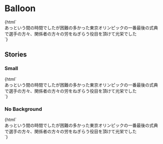 
<Meta title="Communications/Balloon" />

# Balloon

<Canvas>
  <Story name="Default">
    {html`
      <div class="jumpu-balloon">
        あっという間の時間でしたが困難の多かった東京オリンピックの一番最後の式典で選手の方々、関係者の方々の労をねぎらう役目を頂けて光栄でした
      </div>
    `}
  </Story>
</Canvas>

## Stories

### Small

<Canvas>
  <Story name="Small">
    {html`
      <div class="jumpu-balloon text-sm">
        あっという間の時間でしたが困難の多かった東京オリンピックの一番最後の式典で選手の方々、関係者の方々の労をねぎらう役目を頂けて光栄でした
      </div>
    `}
  </Story>
</Canvas>

### No Background

<Canvas>
  <Story name="No Background">
    {html`
      <div class="jumpu-balloon bg-transparent">
        あっという間の時間でしたが困難の多かった東京オリンピックの一番最後の式典で選手の方々、関係者の方々の労をねぎらう役目を頂けて光栄でした
      </div>
    `}
  </Story>
</Canvas>
